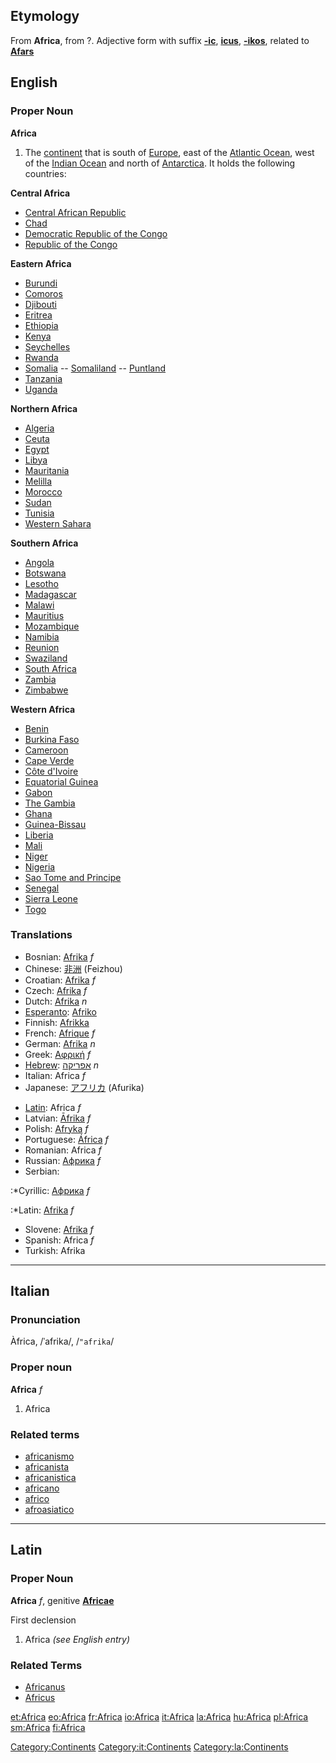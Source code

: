 ==Etymology==
From {{L.}} '''Africa''', from {{Gr.}}?.
Adjective form with suffix '''[[-ic]]''', '''[[icus]]''', '''[[-ikos]]''', related to '''[[Afars]]'''
==English==
=== Proper Noun ===
'''Africa'''

#The [[continent]] that is south of [[Europe]], east of the [[Atlantic Ocean]], west of the [[Indian Ocean]] and north of [[Antarctica]].  It holds the following countries:

'''Central Africa'''
* [[Central African Republic]]
* [[Chad]]
* [[Democratic Republic of the Congo]]
* [[Republic of the Congo]]

'''Eastern Africa'''
* [[Burundi]]
* [[Comoros]]
* [[Djibouti]]
* [[Eritrea]]
* [[Ethiopia]]
* [[Kenya]]
* [[Seychelles]]
* [[Rwanda]]
* [[Somalia]] -- [[Somaliland]] -- [[Puntland]]
* [[Tanzania]]
* [[Uganda]]

'''Northern Africa'''
* [[Algeria]]
* [[Ceuta]]
* [[Egypt]]
* [[Libya]]
* [[Mauritania]]
* [[Melilla]]
* [[Morocco]]
* [[Sudan]]
* [[Tunisia]]
* [[Western Sahara]]

'''Southern Africa'''
* [[Angola]]
* [[Botswana]]
* [[Lesotho]]
* [[Madagascar]]
* [[Malawi]]
* [[Mauritius]]
* [[Mozambique]]
* [[Namibia]]
* [[Reunion]]
* [[Swaziland]]
* [[South Africa]]
* [[Zambia]]
* [[Zimbabwe]]

'''Western Africa'''
* [[Benin]]
* [[Burkina Faso]]
* [[Cameroon]]
* [[Cape Verde]]
* [[Côte d'Ivoire]]
* [[Equatorial Guinea]]
* [[Gabon]]
* [[The Gambia]]
* [[Ghana]]
* [[Guinea-Bissau]]
* [[Liberia]]
* [[Mali]]
* [[Niger]]
* [[Nigeria]]
* [[Sao Tome and Principe]]
* [[Senegal]]
* [[Sierra Leone]]
* [[Togo]]

===Translations===
{{top}}
*Bosnian: [[Afrika]] ''f''
*Chinese: [[非洲]] (Feizhou)
*Croatian: [[Afrika]] ''f''
*Czech: [[Afrika]] ''f''
*Dutch: [[Afrika]] ''n''
*[[Esperanto]]: [[Afriko]]
*Finnish: [[Afrikka]]
*French: [[Afrique]] ''f''
*German: [[Afrika]] ''n''
*Greek: [[Αφρική]] ''f''
*[[Hebrew]]: [[אפריקה]] ''n''
*Italian: Africa ''f''
*Japanese: [[アフリカ]] (Afurika)
{{mid}}
*[[Latin]]: Africa ''f''
*Latvian: [[Āfrika]] ''f''
*Polish: [[Afryka]] ''f''
*Portuguese: [[África]] ''f''
*Romanian: Africa ''f''
*Russian: [[Африка]] ''f''
*Serbian:
:*Cyrillic: [[Африка]] ''f''
:*Latin: [[Afrika]] ''f''
*Slovene: [[Afrika]] ''f''
*Spanish: Africa ''f''
*Turkish: Afrika
{{bottom}}
[[Category:Continents]]

----

==Italian==
===Pronunciation===
Àfrica, /ˈafrika/, /<tt>"afrika</tt>/
===Proper noun===
'''Africa''' ''f''

# Africa
[[Category:it:Continents]]
===Related terms===
*[[africanismo]]
*[[africanista]]
*[[africanistica]]
*[[africano]]
*[[africo]]
*[[afroasiatico]]

----

==Latin==
===Proper Noun===
[[Category:la:Continents]] 
'''Africa''' ''f'', genitive '''[[Africae]]'''

First declension

# Africa ''(see English entry)''

===Related Terms===
*[[Africanus]]
*[[Africus]]

[[et:Africa]]
[[eo:Africa]]
[[fr:Africa]]
[[io:Africa]]
[[it:Africa]]
[[la:Africa]]
[[hu:Africa]]
[[pl:Africa]]
[[sm:Africa]]
[[fi:Africa]]
